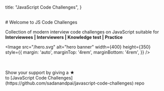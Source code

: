 
  title: "JavaScript Code Challenges",
}

<div style={{textAlign: 'center'}}>
<br/>
# Welcome to JS Code Challenges

Collection of modern interview code challenges on JavaScript suitable for <br />
**Interviewees | Interviewers | Knowledge test | Practice**

<Image
  src="/hero.svg"
  alt="hero banner"
  width={400}
  height={350}
  style={{
    margin: 'auto',
    marginTop: '4rem',
    marginBottom: '4rem',
  }}
/>
</div>

<Cards num={2}>
  <Cards.Card className="card" title="Concepts" href="/concepts/variables" />
  <Cards.Card className="card" title="Challenges" href="/challenges/primitives" />
</Cards>

<br />
<br />

<div style={{textAlign: 'center'}}>
  Show your support by giving a ★ <br /> to [JavaScript Code
  Challenges](https://github.com/sadanandpai/javascript-code-challenges) repo
</div>
